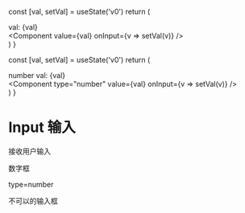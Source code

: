   const [val, setVal] = useState('v0')
  return (
    <div>
      val: {val} 
      <br/>
      <Component value={val} onInput={v => setVal(v)} />
    </div>
  )
}


  const [val, setVal] = useState('v0')
  return (
    <div>
      number val: {val} 
      <br/>
      <Component type="number" value={val} onInput={v => setVal(v)} />
    </div>
  )
}

# Input 输入

接收用户输入

<InputBox />

数字框

type=number

<InputBox2 />


不可以的输入框

<Component disabled value="disabled" />

